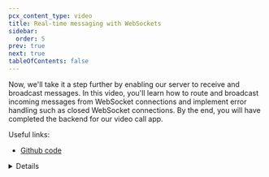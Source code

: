 ```yaml
---
pcx_content_type: video
title: Real-time messaging with WebSockets
sidebar:
  order: 5
prev: true
next: true
tableOfContents: false
---
```



<Stream
	videoId="a02e5f9e58999d96c3ec9dbb0efb9707"
	videoTitle="Real-time messaging with WebSockets"
	thumbnailStartTime="2.5s"
/>

Now, we'll take it a step further by enabling our server to receive and broadcast messages. In this video, you'll learn how to route and broadcast incoming messages from WebSocket connections and implement error handling such as closed WebSocket connections. By the end, you will have completed the backend for our video call app.

Useful links:

- [Github code](https://github.com/megaconfidence/veet)

<Details header="Video series" >

<DirectoryListing folder="durable-objects/get-started/video-series" />

</Details>
